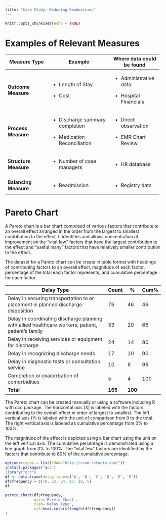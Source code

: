 ```yaml
---
title: "Case Study: Reducing Readmission"
---
```


```r
knitr::opts_chunk$set(echo = TRUE)
```

# Examples of Relevant Measures

+-----------------------+----------------------------------+---------------------------+
| Measure Type          | Example                          | Where data could be found |
+=======================+==================================+===========================+
| **Outcome Measure**   | -   Length of Stay               | -   Administrative data   |
|                       |                                  |                           |
|                       | -   Cost                         | -   Hospital Financials   |
+-----------------------+----------------------------------+---------------------------+
| **Process Measure**   | -   Discharge summary completion | -   Direct observation    |
|                       |                                  |                           |
|                       | -   Medication Reconciliation    | -   EMR Chart Review      |
+-----------------------+----------------------------------+---------------------------+
| **Structure Measure** | -   Number of case managers      | -   HR database           |
+-----------------------+----------------------------------+---------------------------+
| **Balancing Measure** | -   Readmission                  | -   Registry data         |
+-----------------------+----------------------------------+---------------------------+

# Pareto Chart

A Pareto chart is a bar chart composed of various factors that contribute to an overall effect arranged in the order from the largest to smallest contribution to the effect. It identifies and allows concentration of improvement on the "vital few" factors that have the largest contribution to the effect and "useful many" factors that have relatively smaller contribution to the effect.

The dataset for a Pareto chart can be create in table format with headings of contributing factors to an overall effect, magnitude of each factor, percentage of the total each factor represents, and cumulative percentage for each factor.

| Delay Type                                                                                         | Count   | \%      | Cum% |
|----------------------------------------------------------------------------------------------------|---------|---------|------|
| Delay in securing transportation to or placement in planned discharge disposition                  | 76      | 46      | 46   |
| Delay in coordinating discharge planning with allied healthcare workers, patient, patient's family | 33      | 20      | 66   |
| Delay in receiving services or equipment for discharge                                             | 24      | 14      | 80   |
| Delay in recognizing discharge needs                                                               | 17      | 10      | 90   |
| Delay in diagnostic tests or consultation service                                                  | 10      | 6       | 96   |
| Completion or exacerbation of comorbidities                                                        | 5       | 4       | 100  |
| **Total**                                                                                          | **165** | **100** |      |

The Pareto chart can be created manually or using a software including R with qcc package. The horizontal axis (X) is labeled with the factors contributing to the overall effect in order of largest to smallest. The left vertical axis (Y) is labeled with the unit of comparison from 0 to the total. The right vertical axis is labeled as cumulative percentage from 0% to 100%.

The magnitude of the effect is depicted using a bar chart using the unit on the left vertical axis. The cumulative percentage is demonstrated using a line graph from 0% to 100%. The "vital few" factors are identified by the factors that contribute to 80% of the cumulative percentage.

```r
options(repos = list(CRAN="http://cran.rstudio.com/"))
install.packages("qcc")
library("qcc")
df <- data.frame(delay.type=c('A', 'B', 'C', 'D', 'E', 'F'))
df$frequency = c(76, 33, 24, 17, 10, 5)
df

pareto.chart(df$frequency,
             main='Pareto Chart',
             xlab='Delay Type',
             col=heat.colors(length(df$frequency))
)

```
